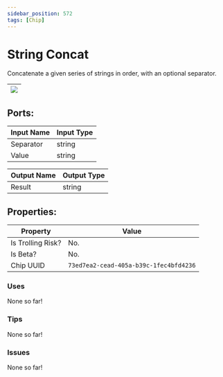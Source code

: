 ```yaml
---
sidebar_position: 572
tags: [Chip]
---
```


# String Concat


Concatenate a given series of strings in order, with an optional separator.

| ![](https://images-ext-2.discordapp.net/external/MPmIaQzlEPmgGWlgi-WxBBXt0Bjv_zWPkg1y1f_sy3s/https/www.recroomcircuits.com/image/circuit/absolute-value?width=206&height=108) |
|-----|

## Ports:

| Input Name | Input Type |
|-----------|-----------|
| Separator | string |
| Value | string |

| Output Name | Output Type |
|-----------|-----------|
| Result | string |

## Properties:

| Property  | Value |
|-------------------|-----------|
| Is Trolling Risk? | No. |
| Is Beta? | No. |
| Chip UUID | `73ed7ea2-cead-405a-b39c-1fec4bfd4236` |

### Uses

None so far!

### Tips

None so far!

### Issues

None so far!